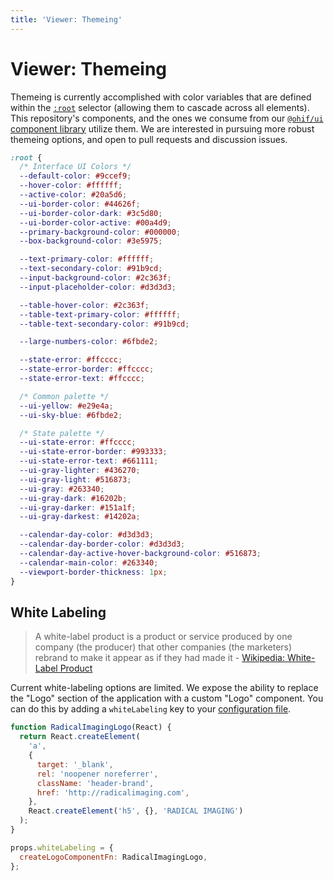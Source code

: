 ```yaml
---
title: 'Viewer: Themeing'
---
```


# Viewer: Themeing

Themeing is currently accomplished with color variables that are defined within
the [`:root`](https://css-tricks.com/almanac/selectors/r/root/) selector
(allowing them to cascade across all elements). This repository's components,
and the ones we consume from our
[`@ohif/ui` component library](https://react.ohif.org/styling-and-theming)
utilize them. We are interested in pursuing more robust themeing options, and
open to pull requests and discussion issues.

```css
:root {
  /* Interface UI Colors */
  --default-color: #9ccef9;
  --hover-color: #ffffff;
  --active-color: #20a5d6;
  --ui-border-color: #44626f;
  --ui-border-color-dark: #3c5d80;
  --ui-border-color-active: #00a4d9;
  --primary-background-color: #000000;
  --box-background-color: #3e5975;

  --text-primary-color: #ffffff;
  --text-secondary-color: #91b9cd;
  --input-background-color: #2c363f;
  --input-placeholder-color: #d3d3d3;

  --table-hover-color: #2c363f;
  --table-text-primary-color: #ffffff;
  --table-text-secondary-color: #91b9cd;

  --large-numbers-color: #6fbde2;

  --state-error: #ffcccc;
  --state-error-border: #ffcccc;
  --state-error-text: #ffcccc;

  /* Common palette */
  --ui-yellow: #e29e4a;
  --ui-sky-blue: #6fbde2;

  /* State palette */
  --ui-state-error: #ffcccc;
  --ui-state-error-border: #993333;
  --ui-state-error-text: #661111;
  --ui-gray-lighter: #436270;
  --ui-gray-light: #516873;
  --ui-gray: #263340;
  --ui-gray-dark: #16202b;
  --ui-gray-darker: #151a1f;
  --ui-gray-darkest: #14202a;

  --calendar-day-color: #d3d3d3;
  --calendar-day-border-color: #d3d3d3;
  --calendar-day-active-hover-background-color: #516873;
  --calendar-main-color: #263340;
  --viewport-border-thickness: 1px;
}
```

## White Labeling

> A white-label product is a product or service produced by one company (the
> producer) that other companies (the marketers) rebrand to make it appear as if
> they had made it - [Wikipedia: White-Label Product][wikipedia]

Current white-labeling options are limited. We expose the ability to replace the
"Logo" section of the application with a custom "Logo" component. You can do
this by adding a `whiteLabeling` key to your
[configuration file](./configuration.md).

```js
function RadicalImagingLogo(React) {
  return React.createElement(
    'a',
    {
      target: '_blank',
      rel: 'noopener noreferrer',
      className: 'header-brand',
      href: 'http://radicalimaging.com',
    },
    React.createElement('h5', {}, 'RADICAL IMAGING')
  );
}

props.whiteLabeling = {
  createLogoComponentFn: RadicalImagingLogo,
};
```

<!--
  Links
  -->

<!-- prettier-ignore-start -->
[wikipedia]: https://en.wikipedia.org/wiki/White-label_product
<!-- prettier-ignore-end -->
